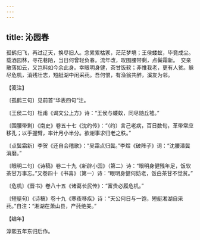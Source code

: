 ```yaml
---
---
---
```

title: 沁园春
---







孤鹤归飞，再过辽天，换尽旧人。念累累枯冢，茫茫梦境；王侯蝼蚁，毕竟成尘。载酒园林，寻花巷陌，当日何曾轻负春。流年改，叹围腰带剩，点鬓霜新。　交亲散落如云，又岂料如今余此身。幸眼明身健，茶甘饭软；非惟我老，更有人贫。躲尽危机，消残壮志，短艇湖中闲采莼。吾何恨，有渔翁共醉，溪友为邻。

【笺注】

〔孤鹤三句〕见前首“华表四句”注。

〔王侯二句〕杜甫《谒文公上方》诗：“王侯与蝼蚁，同尽随丘墟。”

〔围腰带剩〕《南史》卷五十七《沈约传》：“（约）言己老病，百日数旬，革带常应移孔；以手握臂，率计月小半分。欲谢事求归老之秩。”

〔点鬓霜新〕李贺《还自会稽歌》：“吴霜点归鬓。”李煜《破阵子》词：“沈腰潘鬓消磨。”

〔眼明二句〕《诗稿》卷二十九《新辟小园》（第二）诗：“眼明身健残年足，饭软茶甘万事忘。”又卷四十《书喜》（第一）诗：“眼明身健何妨老，饭白茶甘不觉贫。”

〔危机〕《晋书》卷八十五《诸葛长民传》：“富贵必履危机。”

〔短艇句〕《诗稿》卷十九《寒夜移疾》诗：“天公何日与一饱，短艇湘湖自采莼。”自注：“湘湖在萧山县，产莼绝美。”

【编年】

淳熙五年东归后作。